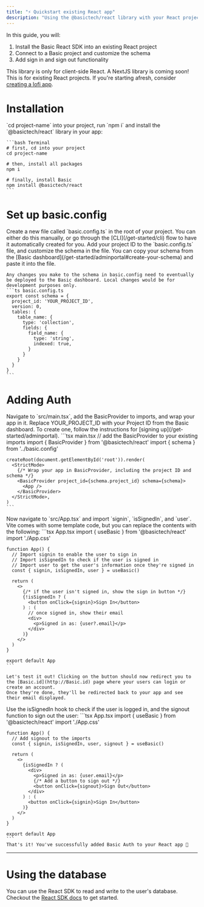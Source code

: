 ```yaml
---
title: "⚡️ Quickstart existing React app"
description: "Using the @basictech/react library with your React project"
---
```

In this guide, you will:
1. Install the Basic React SDK into an existing React project
2. Connect to a Basic project and customize the schema
3. Add sign in and sign out functionality

<Info> This library is only for client-side React. A NextJS library is coming soon! </Info>
<Info> This is for existing React projects. If you're starting afresh, consider [creating a lofi app](/basic-react/create-lofi-app). </Info>


# Installation

<Steps>
  <Step title="Install the @basictech/react library">
    `cd project-name` into your project, run `npm i` and install the `@basictech/react` library in your app:

    ```bash Terminal
    # first, cd into your project
    cd project-name

    # then, install all packages
    npm i
    
    # finally, install Basic
    npm install @basictech/react
    ```
  </Step>
  </Steps>

# Set up basic.config
<Steps>
  <Step title="Create a basic.config.ts file">
    Create a new file called `basic.config.ts` in the root of your project. You can either do this manually, or go through the [CLI](/get-started/cli) flow to have it automatically created for you.
  </Step>
  <Step title="Customize the config">
    Add your project ID to the `basic.config.ts` file, and customize the schema in the file. You can copy your schema from the [Basic dashboard](/get-started/adminportal#create-your-schema) and paste it into the file.

    Any changes you make to the schema in basic.config need to eventually be deployed to the Basic dashboard. Local changes would be for development purposes only.
    ```ts basic.config.ts
    export const schema = {
      project_id: 'YOUR_PROJECT_ID',
      version: 0,
      tables: {
        table_name: {
          type: 'collection',
          fields: {
            field_name: {
              type: 'string',
              indexed: true,
            }
          }
        }
      }
    }
    ```
  </Step>
</Steps>

# Adding Auth
<Steps>
  <Step title="Add the BasicProvider to main.tsx">
    Navigate to `src/main.tsx`, add the BasicProvider to imports, and wrap your app in it.
    <Info>Replace YOUR_PROJECT_ID with your Project ID from the Basic dashboard. To create one, follow the instructions for [signing up](/get-started/adminportal).</Info>
    ```tsx main.tsx
    // add the BasicProvider to your existing imports
    import { BasicProvider } from '@basictech/react'
    import { schema } from '../basic.config'

    createRoot(document.getElementById('root')).render(
      <StrictMode>
        {/* Wrap your app in BasicProvider, including the project ID and schema */}
        <BasicProvider project_id={schema.project_id} schema={schema}>
          <App />
        </BasicProvider>
      </StrictMode>,
    )
    ```
  </Step>

  <Step title="Add a login button to App.tsx">
    Now navigate to  `src/App.tsx` and import `signin`, `isSignedIn`, and `user`. Vite comes with some template code, but you can replace the contents with the following:
    ```tsx App.tsx
    import { useBasic } from '@basictech/react'
    import './App.css'

    function App() {
      // Import signin to enable the user to sign in
      // Import isSignedIn to check if the user is signed in
      // Import user to get the user's information once they're signed in
      const { signin, isSignedIn, user } = useBasic()

      return (
        <>
          {/* if the user isn't signed in, show the sign in button */}
          {!isSignedIn ? (
            <button onClick={signin}>Sign In</button>
          ) : (
            // once signed in, show their email
            <div>
              <p>Signed in as: {user?.email}</p>
            </div>
          )}
        </>
      )
    }

    export default App
    ```
    
    Let's test it out! Clicking on the button should now redirect you to the [Basic.id](http://Basic.id) page where your users can login or create an account.
    Once they're done, they'll be redirected back to your app and see their email displayed.
  </Step>

  <Step title="Add a logout button">
    Use the isSignedIn hook to check if the user is logged in, and the signout function to sign out the user:
    ```tsx App.tsx
    import { useBasic } from '@basictech/react'
    import './App.css'

    function App() {
      // Add signout to the imports
      const { signin, isSignedIn, user, signout } = useBasic()

      return (
        <>
          {isSignedIn ? (
            <div>
              <p>Signed in as: {user.email}</p>
              {/* Add a button to sign out */}
              <button onClick={signout}>Sign Out</button>
            </div>
          ) : (
            <button onClick={signin}>Sign In</button>
          )}
        </>
      )
    }

    export default App
    ```
    That's it! You've successfully added Basic Auth to your React app 🎉
  </Step>
</Steps>

---

# Using the database
You can use the React SDK to read and write to the user's database. Checkout the [React SDK docs](/sdk-reference/react-components) to get started.
